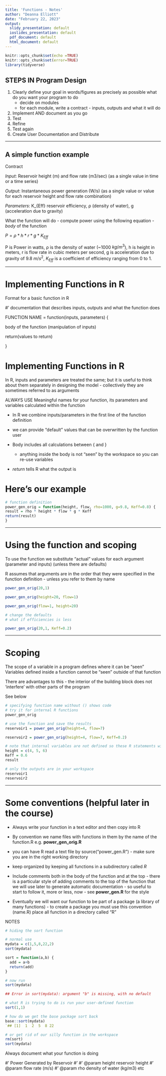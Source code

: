 ```yaml
---
title: 'Functions - Notes'
author: "Deanna Elliott"
date: "February 22, 2023"
output:
  slidy_presentation: default
  ioslides_presentation: default
  pdf_document: default
  html_document: default
---
```


```r
knitr::opts_chunk$set(echo =TRUE)
knitr::opts_chunk$set(error=TRUE)
library(tidyverse)
```


## STEPS IN Program Design

1. Clearly define your goal in words/figures as precisely as possible what do you want your program to do
      + decide on modules
      + for each module, write a contract - inputs, outputs and what it will do
    

2. Implement AND document as you go
3. Test
4. Refine
5. Test again
6. Create User Documentation and Distribute


---

## A simple function example

Contract

*Input*: Reservoir height (m) and flow rate (m3/sec) (as a single value in time or a time series)

*Output*: Instantaneous power generation (W/s)  (as a single value or value for each reservoir height and flow rate combination)

*Parameters*: K_{Eff} reservoir efficiency, ρ (density of water), g (acceleration due to gravity)

What the function will do - compute power using the following equation - *body* of the function 

$P = ρ * h * r * g * K_{Eff}$

P is Power in watts, ρ is the density of water (~1000 $kg/m^3$), h is height in meters, r is flow rate in cubic meters per second, g is acceleration due to gravity of 9.8 $m/s^2$, $K_{Eff}$ is a coefficient of efficiency ranging from 0 to 1.

---

# Implementing Functions in R

Format for a basic function in R


\#' documentation that describes inputs, outputs and what the function does

FUNCTION NAME = function(inputs, parameters) {

body of the function (manipulation of inputs)

return(values to return)

}

# Implementing Functions in R

In R, inputs and parameters are treated the same; but it is useful to think about them separately in designing the model - collectively they are sometimes referred to as arguments

ALWAYS USE Meaningful names for your function, its parameters and variables calculated within the function


* In R we combine inputs/parameters in the first line of the function definition

* we can provide "default" values that can be overwritten by the function user

* Body includes all calculations between { and }
  + anything inside the body is not "seen" by the workspace so you can re-use variables
  
* *return* tells R what the output is

# Here's our example

```r

# function definition
power_gen_orig = function(height, flow, rho=1000, g=9.8, Keff=0.8) {
result = rho * height * flow * g * Keff
return(result)
}
```

---

# Using the function and scoping

To use the function we substitute "actual" values for each argument (parameter and inputs)
(unless there are defaults)

R assumes that arguments are in the order that they were specified in the function definition - unless
you refer to them by name

```r

power_gen_orig(20,1)

power_gen_orig(height=20, flow=1)

power_gen_orig(flow=1, height=20)

# change the defaults
# what if efficiencies is less

power_gen_orig(20,1, Keff=0.2)

```

---

# Scoping


The scope of a variable in a program defines where it can be “seen” Variables defined inside a function cannot be “seen” outside of that function

There are advantages to this - the interior of the building block does not ‘interfere’ with other parts of the program

See below

```r

# specifying function name without () shows code
# try it for internal R functions
power_gen_orig

# use the function and save the results
reservoir1 = power_gen_orig(height=4, flow=7)

reservoir2 = power_gen_orig(height=4, flow=7, Keff=0.2)

# note that internal variables are not defined so these R statements will FAIL
height = c(4, 5, 6)
Keff = 0.6
result

# only the outputs are in your workspace
reservoir1
reservoir2


```

---

# Some conventions (helpful later in the course)

* Always write your function in a text editor and then copy into R

* By convention we name files with functions in them by the name of the function.R
e.g. **power_gen_orig.R**

* you can have R read a text file by source(“power_gen.R”) - make sure you are in the right working directory

* keep organized by keeping all functions in a subdirectory called *R*

* Include comments both in the body of the function and at the top  - there is a particular style of adding comments to the top of the function that we will use later to generate automatic documentation - so useful to start to follow it, more or less, now - see **power_gen.R** for the style



*  Eventually we will want our function to be part of a package (a library of many functions) - to create a package you must use this convention (name.R) place all function in a directory called “R”






NOTES

```r
# hiding the sort function

# normal use
mydata = c(1,5,8,22,2)
sort(mydata)
```
```r
sort = function(a,b) {
  add = a+b
  return(add)
}

# now run
sort(mydata)
```
```r
## Error in sort(mydata): argument "b" is missing, with no default

# what R is trying to do is run your user-defined function
sort(1,1)
```

```r
# how do we get the base package sort back
base::sort(mydata)
`## [1]  1  2  5  8 22

```

```r
# or get rid of our silly function in the workspace
rm(sort)
sort(mydata)
```

Always document what your function is doing

#' Power Generated by Reservoir
#'
#' @param height reservoir height
#' @param flow rate (m/s)
#' @param rho density of water (kg/m3)
etc

